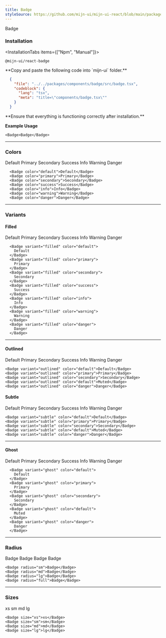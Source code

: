 ```yaml
---
title: Badge
styleSource: https://github.com/mijn-ui/mijn-ui-react/blob/main/packages/theme/src/components/badge.ts
---
```



<ComponentPreview className="flex-col md:flex-row">
  <Badge>Badge</Badge>
</ComponentPreview>

### Installation

<InstallationTabs items={["Npm", "Manual"]}>
  <InstallationTabsContent value="Npm">
  ```package-install
  @mijn-ui/react-badge
  ```
  </InstallationTabsContent>
  <InstallationTabsContent value="Manual">
  <Steps>
  <Step>
  **Copy and paste the following code into `mijn-ui` folder.**

  ```json doc-gen:file
    {
      "file": "../../packages/components/badge/src/badge.tsx",
      "codeblock": {
        "lang": "tsx",
        "meta": "title=\"components/badge.tsx\""
      }
    }
  ```
  </Step>
  
  <Step>
  **Ensure that everything is functioning correctly after installation.**
  </Step>
</Steps>
</InstallationTabsContent>
</InstallationTabs>

**Example Usage**

```tsx
<Badge>Badge</Badge>
```

---

### Colors

<ComponentPreview className="flex-col md:flex-row">
  <div className="flex items-center flex-wrap gap-4">
    <Badge color="default">Default</Badge>
    <Badge color="primary">Primary</Badge>
    <Badge color="secondary">Secondary</Badge>
    <Badge color="success">Success</Badge>
    <Badge color="info">Info</Badge>
    <Badge color="warning">Warning</Badge>
    <Badge color="danger">Danger</Badge>
  </div>
</ComponentPreview>

```tsx
  <Badge color="default">Default</Badge>
  <Badge color="primary">Primary</Badge>
  <Badge color="secondary">Secondary</Badge>
  <Badge color="success">Success</Badge>
  <Badge color="info">Info</Badge>
  <Badge color="warning">Warning</Badge>
  <Badge color="danger">Danger</Badge>
```

---

### Variants

#### Filled

<ComponentPreview className="flex-col md:flex-row">
  <div className="flex items-center flex-wrap gap-4">
    <Badge variant="filled" color="default">
      Default
    </Badge>
    <Badge variant="filled" color="primary">
      Primary
    </Badge>
    <Badge variant="filled" color="secondary">
      Secondary
    </Badge>
    <Badge variant="filled" color="success">
      Success
    </Badge>
    <Badge variant="filled" color="info">
      Info
    </Badge>
    <Badge variant="filled" color="warning">
      Warning
    </Badge>
    <Badge variant="filled" color="danger">
      Danger
    </Badge>
  </div>
</ComponentPreview>

```tsx
  <Badge variant="filled" color="default">
    Default
  </Badge>
  <Badge variant="filled" color="primary">
    Primary
  </Badge>
  <Badge variant="filled" color="secondary">
    Secondary
  </Badge>
  <Badge variant="filled" color="success">
    Success
  </Badge>
  <Badge variant="filled" color="info">
    Info
  </Badge>
  <Badge variant="filled" color="warning">
    Warning
  </Badge>
  <Badge variant="filled" color="danger">
    Danger
  </Badge>
```

---

#### Outlined

<ComponentPreview className="flex-col md:flex-row">
  <div className="flex items-center flex-wrap gap-4">
    <Badge variant="outlined" color="default">
      Default
    </Badge>
    <Badge variant="outlined" color="primary">
      Primary
    </Badge>
    <Badge variant="outlined" color="secondary">
      Secondary
    </Badge>
    <Badge variant="outlined" color="success">
      Success
    </Badge>
    <Badge variant="outlined" color="info">
      Info
    </Badge>
    <Badge variant="outlined" color="warning">
      Warning
    </Badge> 
    <Badge variant="outlined" color="danger">
      Danger
    </Badge>
  </div>
</ComponentPreview>

```tsx
<Badge variant="outlined" color="default">Default</Badge>
<Badge variant="outlined" color="primary">Primary</Badge>
<Badge variant="outlined" color="secondary">Secondary</Badge>
<Badge variant="outlined" color="default">Muted</Badge>
<Badge variant="outlined" color="danger">Danger</Badge>
```

#### Subtle

<ComponentPreview className="flex-col md:flex-row">
  <div className="flex items-center flex-wrap gap-4">
    <Badge variant="subtle" color="default">
      Default
    </Badge>
    <Badge variant="subtle" color="primary">
      Primary
    </Badge>
    <Badge variant="subtle" color="secondary">
      Secondary
    </Badge>
    <Badge variant="subtle" color="success">
      Success
    </Badge>
    <Badge variant="subtle" color="info">
      Info
    </Badge>
    <Badge variant="subtle" color="warning">
      Warning
    </Badge> 
    <Badge variant="subtle" color="danger">
      Danger
    </Badge>
  </div>
</ComponentPreview>

```tsx
<Badge variant="subtle" color="default">Default</Badge>
<Badge variant="subtle" color="primary">Primary</Badge>
<Badge variant="subtle" color="secondary">Secondary</Badge>
<Badge variant="subtle" color="default">Muted</Badge>
<Badge variant="subtle" color="danger">Danger</Badge>
```

---

#### Ghost

<ComponentPreview className="flex-col md:flex-row">
  <div className="flex items-center flex-wrap gap-4">
    <Badge variant="ghost" color="default">
      Default
    </Badge>
    <Badge variant="ghost" color="primary">
      Primary
    </Badge>
    <Badge variant="ghost" color="secondary">
      Secondary
    </Badge>
    <Badge variant="ghost" color="success">
      Success
    </Badge>
    <Badge variant="ghost" color="info">
      Info
    </Badge>
    <Badge variant="ghost" color="warning">
      Warning
    </Badge>
    <Badge variant="ghost" color="danger">
      Danger
    </Badge>
  </div>
</ComponentPreview>

```tsx
  <Badge variant="ghost" color="default">
    Default
  </Badge>
  <Badge variant="ghost" color="primary">
    Primary
  </Badge>
  <Badge variant="ghost" color="secondary">
    Secondary
  </Badge>
  <Badge variant="ghost" color="default">
    Muted
  </Badge>
  <Badge variant="ghost" color="danger">
    Danger
  </Badge>
```

---

### Radius

<ComponentPreview>
  <div className="flex items-center flex-wrap gap-4">
    <Badge radius="sm">Badge</Badge>
    <Badge radius="md">Badge</Badge>
    <Badge radius="lg">Badge</Badge>
    <Badge radius="full">Badge</Badge>
  </div>
</ComponentPreview>

```tsx
<Badge radius="sm">Badge</Badge>
<Badge radius="md">Badge</Badge>
<Badge radius="lg">Badge</Badge>
<Badge radius="full">Badge</Badge>
```

---

### Sizes

<ComponentPreview>
<div className="flex items-end flex-wrap gap-4">
  <Badge size="xs">xs</Badge>
  <Badge size="sm">sm</Badge>
  <Badge size="md">md</Badge>
  <Badge size="lg">lg</Badge>
</div>
</ComponentPreview>

```tsx
<Badge size="xs">xs</Badge>
<Badge size="sm">sm</Badge>
<Badge size="md">md</Badge>
<Badge size="lg">lg</Badge>
```
